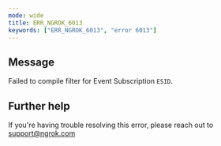 ```yaml
---
mode: wide
title: ERR_NGROK_6013
keywords: ["ERR_NGROK_6013", "error 6013"]
---
```


## Message

Failed to compile filter for Event Subscription `ESID`.

## Further help

If you're having trouble resolving this error, please reach out to [support@ngrok.com](mailto:support@ngrok.com?subject=Help%20with%20ERR_NGROK_6013)
